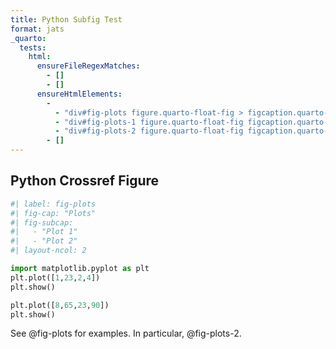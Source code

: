 ```yaml
---
title: Python Subfig Test
format: jats
_quarto:
  tests:
    html:
      ensureFileRegexMatches:
        - []
        - []
      ensureHtmlElements:
        - 
          - "div#fig-plots figure.quarto-float-fig > figcaption.quarto-float-caption"
          - "div#fig-plots-1 figure.quarto-float-fig figcaption.quarto-subfloat-caption"
          - "div#fig-plots-2 figure.quarto-float-fig figcaption.quarto-subfloat-caption"
        - []
---
```


## Python Crossref Figure

```python
#| label: fig-plots
#| fig-cap: "Plots" 
#| fig-subcap:
#|   - "Plot 1"
#|   - "Plot 2" 
#| layout-ncol: 2

import matplotlib.pyplot as plt
plt.plot([1,23,2,4])
plt.show()

plt.plot([8,65,23,90])
plt.show()
```

See @fig-plots for examples. In particular, @fig-plots-2.